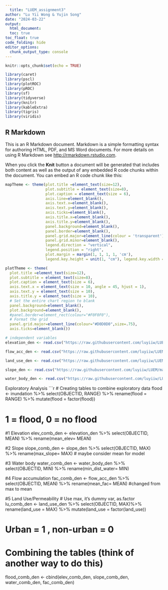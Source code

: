 ```yaml
---
  title: "LUEM_assignment3"
author: "Lu Yii Wong & Yujin Song"
date: "2024-03-22"
output:
  html_document:
  toc: true
toc_float: true
code_folding: hide
editor_options: 
  chunk_output_type: console
---
```


```r
knitr::opts_chunk$set(echo = TRUE)

library(caret)
library(pscl)
library(plotROC)
library(pROC)
library(sf)
library(tidyverse)
library(knitr)
library(kableExtra)
library(tigris)
library(viridis)
```

## R Markdown

This is an R Markdown document. Markdown is a simple formatting syntax for authoring HTML, PDF, and MS Word documents. For more details on using R Markdown see <http://rmarkdown.rstudio.com>.

When you click the **Knit** button a document will be generated that includes both content as well as the output of any embedded R code chunks within the document. You can embed an R code chunk like this:

```r
mapTheme <- theme(plot.title =element_text(size=12),
                  plot.subtitle = element_text(size=8),
                  plot.caption = element_text(size = 6),
                  axis.line=element_blank(),
                  axis.text.x=element_blank(),
                  axis.text.y=element_blank(),
                  axis.ticks=element_blank(),
                  axis.title.x=element_blank(),
                  axis.title.y=element_blank(),
                  panel.background=element_blank(),
                  panel.border=element_blank(),
                  panel.grid.major=element_line(colour = 'transparent'),
                  panel.grid.minor=element_blank(),
                  legend.direction = "vertical", 
                  legend.position = "right",
                  plot.margin = margin(1, 1, 1, 1, 'cm'),
                  legend.key.height = unit(1, "cm"), legend.key.width = unit(0.2, "cm"))

plotTheme <- theme(
  plot.title =element_text(size=12),
  plot.subtitle = element_text(size=8),
  plot.caption = element_text(size = 6),
  axis.text.x = element_text(size = 10, angle = 45, hjust = 1),
  axis.text.y = element_text(size = 10),
  axis.title.y = element_text(size = 10),
  # Set the entire chart region to blank
  panel.background=element_blank(),
  plot.background=element_blank(),
  #panel.border=element_rect(colour="#F0F0F0"),
  # Format the grid
  panel.grid.major=element_line(colour="#D0D0D0",size=.75),
  axis.ticks=element_blank())

```


```r
# independent variables
elevation_den <- read.csv("https://raw.githubusercontent.com/luyiiw/LUEM/main/denver_table/Zonal_elevation_den.csv")

flow_acc_den <- read.csv("https://raw.githubusercontent.com/luyiiw/LUEM/main/denver_table/Zonal_fac_den.csv")

land_use_den <- read.csv("https://raw.githubusercontent.com/luyiiw/LUEM/main/denver_table/Zonal_permea_den.csv")

slope_den <- read.csv("https://raw.githubusercontent.com/luyiiw/LUEM/main/denver_table/Zonal_slope_den.csv")

water_body_den <- read.csv("https://raw.githubusercontent.com/luyiiw/LUEM/main/denver_table/Zonal_waterdist_den.csv")

```


Exploratory Analysis
```r
# Creating tables to combine exploratory data
flood <- inundation %>%
  select(OBJECTID, RANGE) %>%
  rename(flood = RANGE) %>%
  mutate(flood = factor(flood))

# 1 = flood, 0 = no flood

#1 Elevation
elev_comb_den <- elevation_den %>%
  select(OBJECTID, MEAN) %>%
  rename(mean_elev= MEAN)

#2 Slope
slope_comb_den <- slope_den %>%
  select(OBJECTID, MAX) %>%
  rename(max_slope= MAX)
# maybe consider mean for model

#3 Water body
water_comb_den <- water_body_den %>%
  select(OBJECTID, MIN) %>%
  rename(min_dist_water= MIN)

#4 Flow accumulation
fac_comb_den <-  flow_acc_den %>%
  select(OBJECTID, MEAN) %>%
  rename(mean_fac= MEAN)
#changed from max to mean

#5 Land Use/Permeability
# Use max, it's dummy var, as.factor
lu_comb_den <- land_use_den %>%
  select(OBJECTID, MAX)%>%
  rename(land_use = MAX) %>%
  mutate(land_use = factor(land_use))

# Urban = 1 , non-urban = 0


# Combining the tables (think of another way to do this)
flood_comb_den <- cbind(elev_comb_den, slope_comb_den, water_comb_den, fac_comb_den) 


